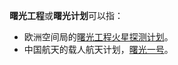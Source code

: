 '''曙光工程'''或'''曙光计划'''可以指：

* 欧洲空间局的[[曙光女神計劃|曙光工程火星探测计划]]。
* 中国航天的载人航天计划，[[曙光一号|曙光一号]]。

{{消歧义|S|cat=四字消歧义}}